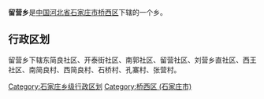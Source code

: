 {{中国乡级行政区
|行政区全称 = 留营乡
|景观照片文件名 = 
|景观照片描述 = 
|汉语拼音 =
|其他语言 = 
|其他语言名称 = 
|位置图文件名 = 
|位置图描述 = 
|自定义图片=
|上级行政区 = [[河北省|河北省]][[石家庄市|石家庄市]][[桥西区|桥西区]]
|行政区类别 = 乡
|行政区划代码 = 
|行政区划 = 
|村委会 = 
|居委会 = 
|建置时间 = 
|领导职位 = 
|领导名称 = 
|政府驻地 = 
|毗邻 = 
|地理坐标 = 
|总面积 = 
|总人口 = 
|户籍人口 = 
|户籍人口年份 = 
|常住人口 = 
|常住人口年份 = 
|人口密度 = 
|GDP = 
|邮政编码 = 
|电话区号 = 
|官方网站 = 
|网站名称 = 
}}
'''留营乡'''是[[中华人民共和国|中国]][[河北省|河北省]][[石家庄市|石家庄市]][[桥西区|桥西区]]下辖的一个乡。

== 行政区划 ==

留营乡下辖东简良社区、开泰街社区、南郭社区、留营社区、刘营乡直社区、西王社区、南简良村、西简良村、石桥村、孔寨村、张营村。

{{河北小作品}}
{{石家庄市桥西区行政区划}}

[[Category:石家庄乡级行政区划|Category:石家庄乡级行政区划]]
[[Category:桥西区_(石家庄市)|Category:桥西区 (石家庄市)]]